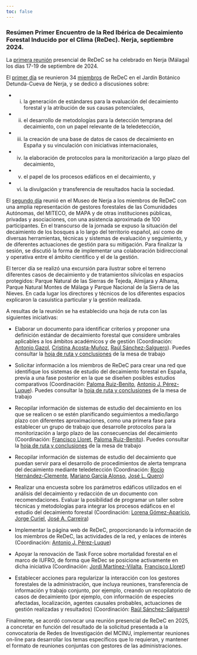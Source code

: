 ```yaml
---
toc: false
---
```


### Resúmen Primer Encuentro de la Red Ibérica de Decaimiento Forestal Inducido por el Clima (ReDec). Nerja, septiembre 2024.
  
La [primera reunión](../../workshops/202409_nerja/programa.qmd) presencial de ReDeC se ha celebrado en Nerja (Málaga) los días 17-19 de septiembre de 2024.

El [primer día](../../workshops/202409_nerja/programa.qmd#sec-reunion-interna) se reunieron 34 [miembros](../../people/index.qmd) de ReDeC en el Jardín Botánico Detunda-Cueva de Nerja, y se dedicó a discusiones sobre:

-   

    (i) la generación de estándares para la evaluación del decaimiento forestal y la atribución de sus causas potenciales,

-   

    (ii) el desarrollo de metodologías para la detección temprana del decaimiento, con un papel relevante de la teledetección,

-   

    (iii) la creación de una base de datos de casos de decaimiento en España y su vinculación con iniciativas internacionales,

-   

    (iv) la elaboración de protocolos para la monitorización a largo plazo del decaimiento,

-   

    (v) el papel de los procesos edáficos en el decaimiento, y

-   

    (vi) la divulgación y transferencia de resultados hacia la sociedad.

El [segundo día](../../workshops/202409_nerja/programa.qmd#sec-reunion-publica) reunió en el Museo de Nerja a los miembros de ReDeC con una amplia representación de gestores forestales de las Comunidades Autónomas, del MITECO, de MAPA y de otras instituciones públicas, privadas y asociaciones, con una asistencia aproximada de 100 participantes. En el transcurso de la jornada se expuso la situación del decaimiento de los bosques a lo largo del territorio español, así como de diversas herramientas, técnicas y sistemas de evaluación y seguimiento, y de diferentes actuaciones de gestión para su mitigación. Para finalizar la sesión, se discutió la forma de implementar una colaboración bidireccional y operativa entre el ámbito científico y el de la gestión.

El tercer día se realizó una excursión para ilustrar sobre el terreno diferentes casos de decaimiento y de tratamientos silvícolas en espacios protegidos: Parque Natural de las Sierras de Tejeda, Almijara y Alhama, Parque Natural Montes de Málaga y Parque Nacional de la Sierra de las Nieves. En cada lugar los directores y técnicos de los diferentes espacios explicaron la casuística particular y la gestión realizada.

A resultas de la reunión se ha establecido una hoja de ruta con las siguientes iniciativas:

-   Elaborar un documento para identificar criterios y proponer una definición estándar de decaimiento forestal que considere umbrales aplicables a los ámbitos académicos y de gestión (Coordinación: [Antonio Gazol](../../people/gazol_burgos), [Cristina Acosta-Muñoz](../../people/acosta_cristina), [Raúl Sánchez-Salguero](../../people/sanchez_salguero)). Puedes consultar la [hoja de ruta y conclusiones](docs/estandares_atribuciones_nerja_octubre_2024.pdf) de la mesa de trabajo 

-   Solicitar información a los miembros de ReDeC para crear una red que identifique los sistemas de estudio del decaimiento forestal en España, previa a una fase posterior en la que se diseñen posibles estudios comparativos (Coordinación: [Paloma Ruiz-Benito](../../people/ruiz_benito), [Antonio J. Pérez-Luque](../../people/perez_luque)). Puedes consultar la [hoja de ruta y conclusiones](docs/bases_datos_nerja_octurbe_2024.pdf) de la mesa de trabajo

-   Recopilar información de sistemas de estudio del decaimiento en los que se realicen o se estén planificando seguimientos a medio/largo plazo con diferentes aproximaciones, como una primera fase para establecer un grupo de trabajo que desarrolle protocolos para la monitorización a largo plazo de las consecuencias del decaimiento (Coordinación: [Francisco Lloret](../../people/lloret_francisco), [Paloma Ruiz-Benito](../../people/ruiz_benito)). Puedes consultar la [hoja de ruta y conclusiones](docs/protocolos_ monitorizacion_nerja_octubre_2024.pdf) de la mesa de trabajo

-   Recopilar información de sistemas de estudio del decaimiento que puedan servir para el desarrollo de procedimientos de alerta temprana del decaimiento mediante teledetección (Coordinación: [Rocío Hernández-Clemente](../../people/hernandez_clemente), [Mariano García Alonso](../../people/garcia_alonso), [José L. Quero](../../people/quero_jose))

-   Realizar una encuesta sobre los parámetros edáficos utilizados en el análisis del decaimiento y redacción de un documento con recomendaciones. Evaluar la posibilidad de programar un taller sobre técnicas y metodologías para integrar los procesos edáficos en el estudio del decaimiento forestal (Coordinación: [Lorena Gómez-Aparicio](../../people/gomez_aparicio), [Jorge Curiel](../../people/curiel_jorge), [José A. Carreira](../../people/carreira_de_la_fuente))

-   Implementar la página web de ReDeC, proporcionando la información de los miembros de ReDeC, las actividades de la red, y enlaces de interés (Coordinación: [Antonio J. Pérez-Luque](../../people/perez_luque))

-   Apoyar la renovación de Task Force sobre mortalidad forestal en el marco de IUFRO, de forma que ReDec se posicione activamente en dicha iniciativa (Coordinación: [Jordi Martínez-Vilalta](../../people/martinez_vilalta), [Francisco Lloret](../../people/lloret_francisco))

-   Establecer acciones para regularizar la interacción con los gestores forestales de la administración, que incluya reuniones, transferencia de información y trabajo conjunto, por ejemplo, creando un recopilatorio de casos de decaimiento (por ejemplo, con información de especies afectadas, localización, agentes causales probables, actuaciones de gestión realizadas y resultados) (Coordinación: [Raúl Sánchez-Salguero](../../people/sanchez_salguero))

Finalmente, se acordó convocar una reunión presencial de ReDeC en 2025, a concretar en función del resultado de la solicitud presentada a la convocatoria de Redes de Investigación del MCINU, implementar reuniones on-line para desarrollar los temas específicos que lo requieran, y mantener el formato de reuniones conjuntas con gestores de las administraciones.
